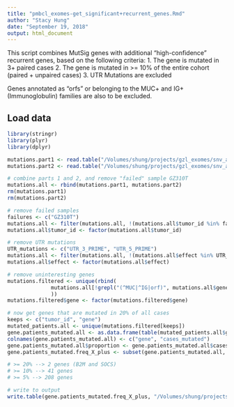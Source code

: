 ```yaml
---
title: "pmbcl_exomes-get_significant+recurrent_genes.Rmd"
author: "Stacy Hung"
date: "September 19, 2018"
output: html_document
---
```


This script combines MutSig genes with additional "high-confidence" recurrent genes, based on the following criteria:
1. The gene is mutated in 3+ paired cases
2. The gene is mutated in >= 10% of the entire cohort (paired + unpaired cases)
3. UTR Mutations are excluded

Genes annotated as "orfs" or belonging to the MUC+ and IG+ (Immunoglobulin) families are also to be excluded.

## Load data

```r
library(stringr)
library(plyr)
library(dplyr)

mutations.part1 <- read.table("/Volumes/shung/projects/gzl_exomes/snv_analysis-20181127/snv_indel_datasets/snvs_indels.30_final.default_and_optimized.txt", sep = "\t", header = TRUE, fill = TRUE)
mutations.part2 <- read.table("/Volumes/shung/projects/gzl_exomes/snv_analysis-20181127/snv_indel_datasets/t_v_me.all/snvs_indels.t_v_me.GZ197.OPTIMIZED_thresholds.txt", sep = "\t", header = TRUE, fill = TRUE)

# combine parts 1 and 2, and remove "failed" sample GZ310T
mutations.all <- rbind(mutations.part1, mutations.part2)
rm(mutations.part1)
rm(mutations.part2)

# remove failed samples
failures <- c("GZ310T")
mutations.all <- filter(mutations.all, !(mutations.all$tumor_id %in% failures))
mutations.all$tumor_id <- factor(mutations.all$tumor_id)

# remove UTR mutations
UTR_mutations <- c("UTR_3_PRIME", "UTR_5_PRIME")
mutations.all <- filter(mutations.all, !(mutations.all$effect %in% UTR_mutations))
mutations.all$effect <- factor(mutations.all$effect)

# remove uninteresting genes
mutations.filtered <- unique(rbind(
              mutations.all[!grepl("(^MUC|^IG|orf)", mutations.all$gene), ] 
              ))
mutations.filtered$gene <- factor(mutations.filtered$gene)

# now get genes that are mutated in 20% of all cases
keeps <- c("tumor_id", "gene")
mutated_patients.all <- unique(mutations.filtered[keeps])
gene.patients_mutated.all <- as.data.frame(table(mutated_patients.all$gene))
colnames(gene.patients_mutated.all) <- c("gene", "cases_mutated")
gene.patients_mutated.all$proportion <- gene.patients_mutated.all$cases_mutated / 30
gene.patients_mutated.freq_X_plus <- subset(gene.patients_mutated.all, gene.patients_mutated.all$proportion >= 0.05)

# >= 20% --> 2 genes (B2M and SOCS)
# >= 10% --> 41 genes
# >= 5% --> 208 genes

# write to output
write.table(gene.patients_mutated.freq_X_plus, "/Volumes/shung/projects/gzl_exomes/pathway_analysis/recurrently_mutated_genes.txt", row.names = FALSE, quote = FALSE)
```


